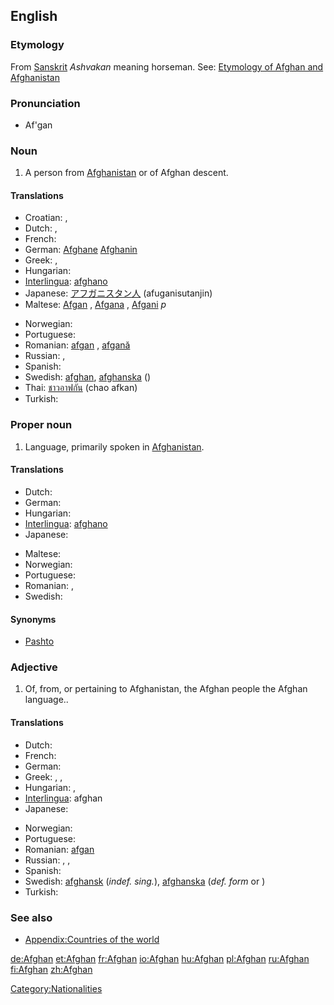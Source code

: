 {{see|afghan}}
==English==

===Etymology===
{{wikipedia}}

From  [[Sanskrit]] ''Ashvakan'' meaning horseman. See: [[w:List of country name etymologies|Etymology of Afghan and Afghanistan]]

===Pronunciation===
* Af'gan

===Noun===
{{en-noun}}

# A person from [[Afghanistan]] or of Afghan descent.

====Translations====
{{trans-top|Person from Afghanistan}}
* Croatian: {{t-|hr|Afganistanac|m}}, {{t-|hr|Afganistanka|f}}
* Dutch: {{t|nl|Afghaan|m}}, {{t|nl|Afghaanse|f}}
* French: {{t+|fr|Afghan}}
* German: [[Afghane]] {{m}} [[Afghanin]] {{f}}
* Greek: {{t|el|Αφγανός|m|sc=Grek}}, {{t|el|Αφγανή|f|sc=Grek}}
* Hungarian: {{t|hu|afgán}}
* [[Interlingua]]: [[afghano]]
* Japanese: [[アフガニスタン人]] (afuganisutanjin)
* Maltese: [[Afgan]] {{m}}, [[Afgana]] {{f}}, [[Afgani]] ''p''
{{trans-mid}}
* Norwegian: {{t+|no|afghaner|m}}
* Portuguese: {{t|pt|afegão}}
* Romanian: [[afgan]] {{m}}, [[afgană]] {{f}}
* Russian: {{t|ru|афганец|m|sc=Cyrl}}, {{t|ru|афганка|f|sc=Cyrl}}
* Spanish: {{t+|es|afgano}}
* Swedish: [[afghan]], [[afghanska]] ({{f}})
* Thai: [[ชาวอาฟกัน]] (chao afkan)
* Turkish: {{t|tr|afgan}}
{{trans-bottom}}

===Proper noun===
{{en-proper noun}}

# Language, primarily spoken in [[Afghanistan]].

====Translations====
{{trans-top|Language of Afghanistan}}
* Dutch: {{t-|nl|Afghaans}}
* German: {{t|de|Afghanisch}}
* Hungarian: {{t|hu|afgán}}
* [[Interlingua]]: [[afghano]]
* Japanese: {{t|ja|アフガニスタン語|tr=afuganisutango|sc=Jpan}}
{{trans-mid}}
* Maltese: {{t|mt|L-Afgan|xs=Maltese}}
* Norwegian: {{t+|no|afghansk}}
* Portuguese: {{t|pt|afegão}}
* Romanian: {{t|ro|afgană|f}}, {{t|ro|limba afgană}}
* Swedish: {{t|sv|afghanska}}
{{trans-bottom}}

====Synonyms====
* [[Pashto]]

===Adjective===
{{en-adj|-}}

# Of, from, or pertaining to Afghanistan, the Afghan people the Afghan language..

====Translations====
{{trans-top|Pertaining to Afghanistan}}
* Dutch: {{t-|nl|Afghaans}}
* French: {{t+|fr|afghan}}
* German: {{t|de|afghanisch}}
* Greek: {{t|el|αφγανικός|m|sc=Grek}}, {{t|el|αφγανική|f|sc=Grek}}, {{t|el|αφγανικό|n|sc=Grek}}
* Hungarian: {{t|hu|afgán}}, {{t|hu|afganisztáni}}
* [[Interlingua]]: afghan
* Japanese: {{t|ja|アフガニスタンの|tr=afuganisutan no|sc=Jpan}}
{{trans-mid}}
* Norwegian: {{t+|no|afghansk}}
* Portuguese: {{t|pt|afegão}}
* Romanian: [[afgan]]
* Russian: {{t|ru|афганский|m|sc=Cyrl}}, {{t|ru|афганская|f|sc=Cyrl}}, {{t|ru|афганское|n|sc=Cyrl}}
* Spanish: {{t+|es|afgano}}
* Swedish: [[afghansk]] (''indef. sing.''), [[afghanska]] (''def. form'' or  {{p}})
* Turkish: {{t|tr|afgan}}
{{trans-bottom}}

===See also===
* [[Appendix:Countries of the world]]

[[Category:Nationalities]]

[[de:Afghan]]
[[et:Afghan]]
[[fr:Afghan]]
[[io:Afghan]]
[[hu:Afghan]]
[[pl:Afghan]]
[[ru:Afghan]]
[[fi:Afghan]]
[[zh:Afghan]]